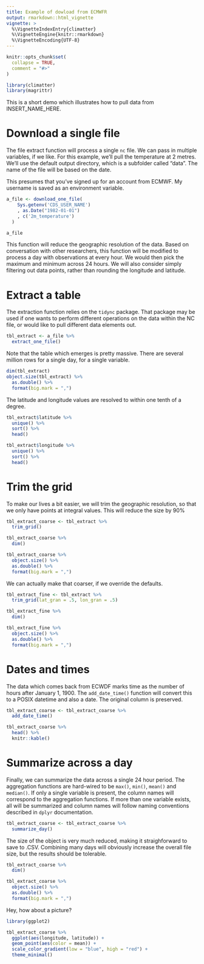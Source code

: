 ```yaml
---
title: Example of dowload from ECMWFR
output: rmarkdown::html_vignette
vignette: >
  %\VignetteIndexEntry{climatter}
  %\VignetteEngine{knitr::rmarkdown}
  %\VignetteEncoding{UTF-8}
---
```


```r
knitr::opts_chunk$set(
  collapse = TRUE,
  comment = "#>"
)
```

```r
library(climatter)
library(magrittr)
```

This is a short demo which illustrates how to pull data from INSERT_NAME_HERE.

# Download a single file

The file extract function will process a single `nc` file. We can pass in multiple variables, if we like. For this example, we'll pull the temperature at 2 metres. We'll use the default output directory, which is a subfolder called "data". The name of the file will be based on the date.

This presumes that you've signed up for an account from ECMWF. My username is saved as an environment variable.

```r
a_file <- download_one_file(
    Sys.getenv('CDS_USER_NAME')
    , as.Date("1982-01-01")
    , c('2m_temperature')
  )

a_file
```

This function will reduce the geographic resolution of the data. Based on conversation with other researchers, this function will be modified to process a day with observations at every hour. We would then pick the maximum and minimum across 24 hours. We will also consider simply filtering out data points, rather than rounding the longitude and latitude.

# Extract a table

The extraction function relies on the `tidync` package. That package may be used if one wants to perform different operations on the data within the NC file, or would like to pull different data elements out.

```r
tbl_extract <- a_file %>% 
  extract_one_file()
```

Note that the table which emerges is pretty massive. There are several million rows for a single day, for a single variable.

```r
dim(tbl_extract)
object.size(tbl_extract) %>% 
  as.double() %>% 
  format(big.mark = ",")
```

The latitude and longitude values are resolved to within one tenth of a degree.

```r
tbl_extract$latitude %>% 
  unique() %>% 
  sort() %>% 
  head()

tbl_extract$longitude %>% 
  unique() %>% 
  sort() %>% 
  head()
```

# Trim the grid

To make our lives a bit easier, we will trim the geographic resolution, so that we only have points at integral values. This will reduce the size by 90%

```r
tbl_extract_coarse <- tbl_extract %>% 
  trim_grid()

tbl_extract_coarse %>% 
  dim()

tbl_extract_coarse %>% 
  object.size() %>% 
  as.double() %>% 
  format(big.mark = ",")
```

We can actually make that coarser, if we override the defaults.

```r
tbl_extract_fine <- tbl_extract %>% 
  trim_grid(lat_gran = .5, lon_gran = .5)

tbl_extract_fine %>% 
  dim()

tbl_extract_fine %>% 
  object.size() %>% 
  as.double() %>% 
  format(big.mark = ",")
```

# Dates and times

The data which comes back from ECWDF marks time as the number of hours after January 1, 1900. The `add_date_time()` function will convert this to a POSIX datetime and also a date. The original column is preserved.

```r
tbl_extract_coarse <- tbl_extract_coarse %>% 
  add_date_time()
```

```r
tbl_extract_coarse %>% 
  head() %>% 
  knitr::kable()
```

# Summarize across a day

Finally, we can summarize the data across a single 24 hour period. The aggregation functions are hard-wired to be `max()`, `min()`, `mean()` and `median()`. If only a single variable is present, the column names will correspond to the aggregation functions. If more than one variable exists, all will be summarized and column names will follow naming conventions described in `dplyr` documentation.

```r
tbl_extract_coarse <- tbl_extract_coarse %>% 
  summarize_day()
```

The size of the object is very much reduced, making it straighforward to save to .CSV. Combining many days will obviously increase the overall file size, but the results should be tolerable.

```r
tbl_extract_coarse %>% 
  dim()

tbl_extract_coarse %>% 
  object.size() %>% 
  as.double() %>% 
  format(big.mark = ",")

```

Hey, how about a picture?

```r
library(ggplot2)

tbl_extract_coarse %>% 
  ggplot(aes(longitude, latitude)) + 
  geom_point(aes(color = mean)) + 
  scale_color_gradient(low = "blue", high = "red") + 
  theme_minimal()
```


